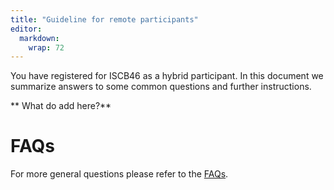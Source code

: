 ```yaml
---
title: "Guideline for remote participants"
editor: 
  markdown: 
    wrap: 72
---
```


You have registered for ISCB46 as a hybrid participant. In this document we summarize answers to some common questions and further instructions. 


** What do add here?**

# FAQs

For more general questions please refer to the [FAQs](faq.html).

